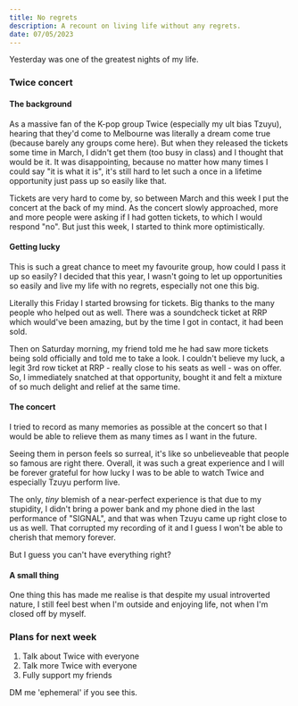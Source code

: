 ```yaml
---
title: No regrets
description: A recount on living life without any regrets.
date: 07/05/2023
---
```


Yesterday was one of the greatest nights of my life.

### Twice concert

#### The background

As a massive fan of the K-pop group Twice (especially my ult bias Tzuyu), hearing that they'd come to Melbourne was literally a dream come true (because barely any groups come here). But when they released the tickets some time in March, I didn't get them (too busy in class) and I thought that would be it. It was disappointing, because no matter how many times I could say "it is what it is", it's still hard to let such a once in a lifetime opportunity just pass up so easily like that.

Tickets are very hard to come by, so between March and this week I put the concert at the back of my mind. As the concert slowly approached, more and more people were asking if I had gotten tickets, to which I would respond "no". But just this week, I started to think more optimistically.

#### Getting lucky

This is such a great chance to meet my favourite group, how could I pass it up so easily? I decided that this year, I wasn't going to let up opportunities so easily and live my life with no regrets, especially not one this big.

Literally this Friday I started browsing for tickets. Big thanks to the many people who helped out as well. There was a soundcheck ticket at RRP which would've been amazing, but by the time I got in contact, it had been sold.

Then on Saturday morning, my friend told me he had saw more tickets being sold officially and told me to take a look. I couldn't believe my luck, a legit 3rd row ticket at RRP - really close to his seats as well - was on offer. So, I immediately snatched at that opportunity, bought it and felt a mixture of so much delight and relief at the same time.

#### The concert

I tried to record as many memories as possible at the concert so that I would be able to relieve them as many times as I want in the future.

Seeing them in person feels so surreal, it's like so unbelieveable that people so famous are right there. Overall, it was such a great experience and I will be forever grateful for how lucky I was to be able to watch Twice and especially Tzuyu perform live.

The only, *tiny* blemish of a near-perfect experience is that due to my stupidity, I didn't bring a power bank and my phone died in the last performance of "SIGNAL", and that was when Tzuyu came up right close to us as well. That corrupted my recording of it and I guess I won't be able to cherish that memory forever.

But I guess you can't have everything right?

#### A small thing

One thing this has made me realise is that despite my usual introverted nature, I still feel best when I'm outside and enjoying life, not when I'm closed off by myself.

### Plans for next week

1. Talk about Twice with everyone
2. Talk more Twice with everyone
3. Fully support my friends

DM me 'ephemeral' if you see this.